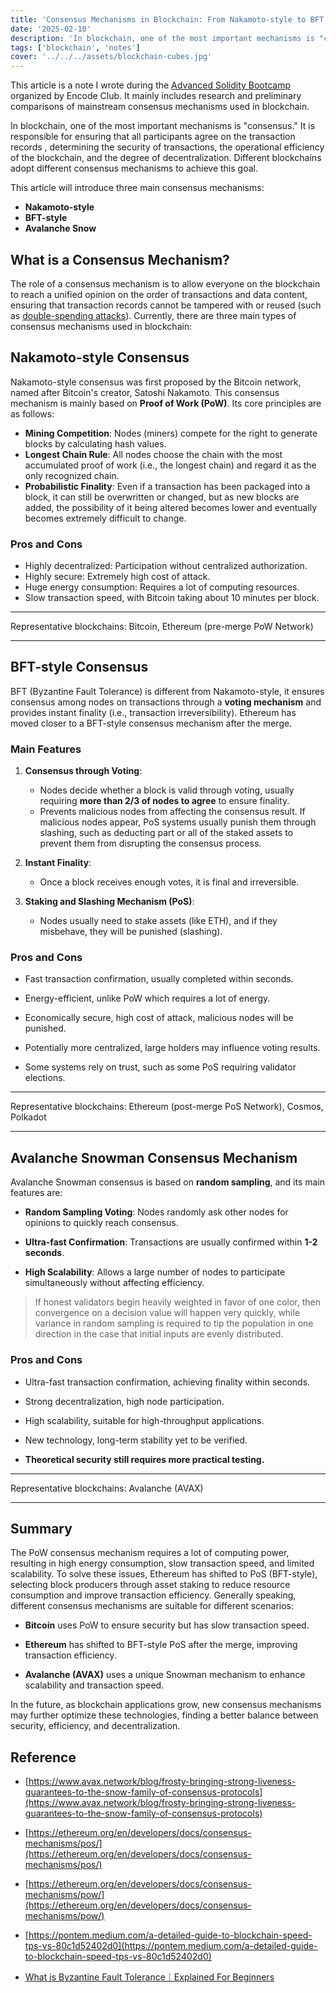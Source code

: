 ```yaml
---
title: 'Consensus Mechanisms in Blockchain: From Nakamoto-style to BFT'
date: '2025-02-10'
description: 'In blockchain, one of the most important mechanisms is "consensus." It ensures that all participants agree on the transaction records, determining the security of transactions, the operational efficiency of the blockchain, and the degree of decentralization. Different blockchains adopt different consensus mechanisms to achieve this goal.'
tags: ['blockchain', 'notes']
cover: '../../../assets/blockchain-cubes.jpg'
---
```


This article is a note I wrote during the [Advanced Solidity Bootcamp](https://www.encode.club/advanced-solidity-bootcamp/) organized by Encode Club. It mainly includes research and preliminary comparisons of mainstream consensus mechanisms used in blockchain.

In blockchain, one of the most important mechanisms is "consensus." It is responsible for <Notation type="underline" color="yellow"> ensuring that all participants agree on the transaction records </Notation>, determining the security of transactions, the operational efficiency of the blockchain, and the degree of decentralization. Different blockchains adopt different consensus mechanisms to achieve this goal.

This article will introduce three main consensus mechanisms:

- **Nakamoto-style**
- **BFT-style**
- **Avalanche Snow**

## What is a Consensus Mechanism?

The role of a consensus mechanism is to allow everyone on the blockchain to reach a unified opinion on the order of transactions and data content, ensuring that transaction records cannot be tampered with or reused (such as [double-spending attacks](https://ethereum.org/en/glossary/#double-spend)). Currently, there are three main types of consensus mechanisms used in blockchain:

## Nakamoto-style Consensus

Nakamoto-style consensus was first proposed by the Bitcoin network, named after Bitcoin's creator, Satoshi Nakamoto. <Notation type="underline" color="yellow">This consensus mechanism is mainly based on **Proof of Work (PoW)**</Notation>. Its core principles are as follows:

- **Mining Competition**: Nodes (miners) compete for the right to generate blocks by calculating hash values.
- **Longest Chain Rule**: All nodes choose the chain with the most accumulated proof of work (i.e., the longest chain) and regard it as the only recognized chain.
- **Probabilistic Finality**: Even if a transaction has been packaged into a block, it can still be overwritten or changed, <Notation type="underline" color="yellow">but as new blocks are added, the possibility of it being altered becomes lower and eventually becomes extremely difficult to change.</Notation>

### Pros and Cons

- Highly decentralized: Participation without centralized authorization.
- Highly secure: Extremely high cost of attack.
- Huge energy consumption: Requires a lot of computing resources.
- Slow transaction speed, with Bitcoin taking about 10 minutes per block.

---
Representative blockchains: Bitcoin, Ethereum (pre-merge PoW Network)


---

## BFT-style Consensus

BFT (Byzantine Fault Tolerance) is different from Nakamoto-style, <Notation type="underline" color="yellow">it ensures consensus among nodes on transactions through a **voting mechanism** and provides instant finality (i.e., transaction irreversibility)</Notation>. Ethereum has moved closer to a BFT-style consensus mechanism after the merge.
### Main Features

1. **Consensus through Voting**:
    - Nodes decide whether a block is valid through voting, usually requiring **more than 2/3 of nodes to agree** to ensure finality.
    - Prevents malicious nodes from affecting the consensus result. If malicious nodes appear, PoS systems usually punish them through slashing, such as deducting part or all of the staked assets to prevent them from disrupting the consensus process.

2. **Instant Finality**:

    - Once a block receives enough votes, it is final and irreversible.

3. **Staking and Slashing Mechanism (PoS)**:

    - Nodes usually need to stake assets (like ETH), and if they misbehave, they will be punished (slashing).

### Pros and Cons

- Fast transaction confirmation, usually completed within seconds.

- Energy-efficient, unlike PoW which requires a lot of energy.

- Economically secure, high cost of attack, malicious nodes will be punished.

- Potentially more centralized, large holders may influence voting results.

- Some systems rely on trust, such as some PoS requiring validator elections.

---
Representative blockchains: Ethereum (post-merge PoS Network), Cosmos, Polkadot


---

## Avalanche Snowman Consensus Mechanism

<Notation type="underline" color="yellow">Avalanche Snowman consensus is based on **random sampling**</Notation>, and its main features are:

- **Random Sampling Voting**: Nodes randomly ask other nodes for opinions to quickly reach consensus.

- **Ultra-fast Confirmation**: Transactions are usually confirmed within **1-2 seconds**.

- **High Scalability**: Allows a large number of nodes to participate simultaneously without affecting efficiency.

> If honest validators begin heavily weighted in favor of one color, then convergence on a decision value will happen very quickly, while variance in random sampling is required to tip the population in one direction in the case that initial inputs are evenly distributed.
>
>


### Pros and Cons

- Ultra-fast transaction confirmation, achieving finality within seconds.

- Strong decentralization, high node participation.

- High scalability, suitable for high-throughput applications.

- New technology, long-term stability yet to be verified.

- **Theoretical security still requires more practical testing.**

---
Representative blockchains: Avalanche (AVAX)


---

## Summary

The PoW consensus mechanism requires a lot of computing power, resulting in high energy consumption, slow transaction speed, and limited scalability. <Notation type="underline" color="yellow">To solve these issues, Ethereum has shifted to PoS (BFT-style), selecting block producers through asset staking to reduce resource consumption and improve transaction efficiency.</Notation>
Generally speaking, different consensus mechanisms are suitable for different scenarios:

- **Bitcoin** uses PoW to ensure security but has slow transaction speed.

- **Ethereum** has shifted to BFT-style PoS after the merge, improving transaction efficiency.

- **Avalanche (AVAX)** uses a unique Snowman mechanism to enhance scalability and transaction speed.

In the future, as blockchain applications grow, new consensus mechanisms may further optimize these technologies, finding a better balance between security, efficiency, and decentralization.



## Reference

- [https://www.avax.network/blog/frosty-bringing-strong-liveness-guarantees-to-the-snow-family-of-consensus-protocols](https://www.avax.network/blog/frosty-bringing-strong-liveness-guarantees-to-the-snow-family-of-consensus-protocols)

- [https://ethereum.org/en/developers/docs/consensus-mechanisms/pos/](https://ethereum.org/en/developers/docs/consensus-mechanisms/pos/)

- [https://ethereum.org/en/developers/docs/consensus-mechanisms/pow/](https://ethereum.org/en/developers/docs/consensus-mechanisms/pow/)

- [https://pontem.medium.com/a-detailed-guide-to-blockchain-speed-tps-vs-80c1d52402d0](https://pontem.medium.com/a-detailed-guide-to-blockchain-speed-tps-vs-80c1d52402d0)

- [What is Byzantine Fault Tolerance｜Explained For Beginners](https://www.youtube.com/watch?v=VWG9xcwjxUg)